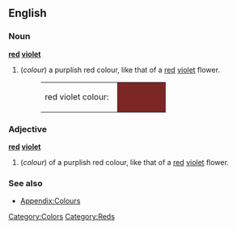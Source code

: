 ==English==

===Noun===
'''[[red]] [[violet]]'''
#(''colour'') a purplish red colour, like that of a [[red]] [[violet]] flower.
#:<table><tr><td>red violet colour: &nbsp;</td><td bgcolor="#7C2626" width="80">&nbsp; </td></tr></table>

===Adjective===
'''[[red]] [[violet]]'''
#(''colour'') of a purplish red colour, like that of a [[red]] [[violet]] flower.

===See also===
*[[Wiktionary_Appendix:Colours|Appendix:Colours]]

[[Category:Colors]]
[[Category:Reds]]